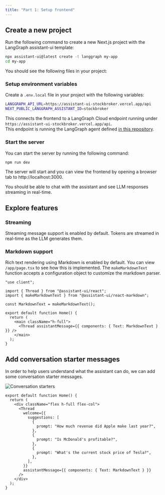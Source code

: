 ```yaml
---
title: "Part 1: Setup frontend"
---
```


## Create a new project

Run the following command to create a new Next.js project with the LangGraph assistant-ui template:

```sh
npx assistant-ui@latest create -t langgraph my-app
cd my-app
```

You should see the following files in your project:


<Files>
  <Folder name="my-app" defaultOpen>
    <Folder name="app" defaultOpen>
      <Folder name="api" defaultOpen>
        <Folder name="[...path]" defaultOpen>
          <File name="route.ts" />
        </Folder>
      </Folder>
      <File name="globals.css" />
      <File name="layout.tsx" />
      <File name="MyRuntimeProvider.tsx" />
      <File name="page.tsx" />
    </Folder>
    <Folder name="lib">
      <File name="chatApi.ts" />
    </Folder>
    <File name="next.config.mjs" />
    <File name="package.json" />
    <File name="postcss.config.mjs" />
    <File name="tailwind.config.ts" />
    <File name="tsconfig.json" />
  </Folder>
</Files>

### Setup environment variables

Create a `.env.local` file in your project with the following variables:

```sh title="@/.env.local"
LANGGRAPH_API_URL=https://assistant-ui-stockbroker.vercel.app/api
NEXT_PUBLIC_LANGGRAPH_ASSISTANT_ID=stockbroker
```

This connects the frontend to a LangGraph Cloud endpoint running under  
`https://assistant-ui-stockbroker.vercel.app/api`.  
This endpoint is running the LangGraph agent defined [in this repository](https://github.com/Yonom/assistant-ui-stockbroker/blob/main/backend).

### Start the server

You can start the server by running the following command:

```sh
npm run dev
```

The server will start and you can view the frontend by opening a browser tab to http://localhost:3000.

You should be able to chat with the assistant and see LLM responses streaming in real-time.

## Explore features

### Streaming

Streaming message support is enabled by default. Tokens are streamed in real-time as the LLM generates them.

### Markdown support

Rich text rendering using Markdown is enabled by default. You can view `/app/page.tsx` to see how this is implemented. The `makeMarkdownText` function accepts a configuration object to customize the markdown parser.

```tsx title="@/app/page.tsx" {4,6,11}
"use client";

import { Thread } from "@assistant-ui/react";
import { makeMarkdownText } from "@assistant-ui/react-markdown";

const MarkdownText = makeMarkdownText();

export default function Home() {
  return (
    <main className="h-full">
      <Thread assistantMessage={{ components: { Text: MarkdownText } }} />
    </main>
  );
}
```

## Add conversation starter messages

In order to help users understand what the assistant can do, we can add some conversation starter messages.


<Image
  src={starter}
  alt="Conversation starters"
  width={600}
  className="mx-auto rounded-lg border shadow"
/>

```tsx title="@/app/page.tsx" {5-17}
export default function Home() {
  return (
    <div className="flex h-full flex-col">
      <Thread
        welcome={{
          suggestions: [
            {
              prompt: "How much revenue did Apple make last year?",
            },
            {
              prompt: "Is McDonald's profitable?",
            },
            {
              prompt: "What's the current stock price of Tesla?",
            },
          ],
        }}
        assistantMessage={{ components: { Text: MarkdownText } }}
      />
    </div>
  );
}
```
